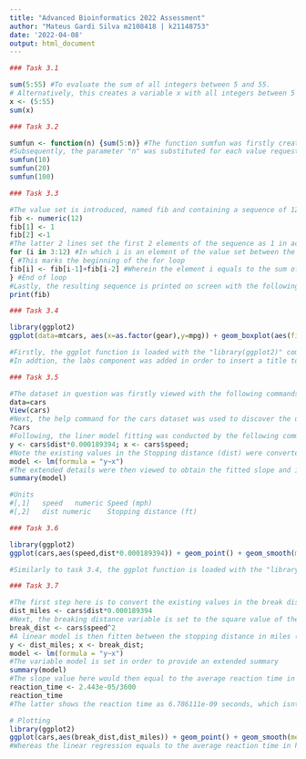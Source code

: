 ```yaml
---
title: "Advanced Bioinformatics 2022 Assessment"
author: "Mateus Gardi Silva m2108418 | k21148753"
date: '2022-04-08'
output: html_document
---
```


```r
### Task 3.1

sum(5:55) #To evaluate the sum of all integers between 5 and 55. 
# Alternatively, this creates a variable x with all integers between 5 and 55, which can then be followed with the sum function of x vector
x <- (5:55) 
sum(x)
```


```r
### Task 3.2

sumfun <- function(n) {sum(5:n)} #The function sumfun was firstly created according to requested requirements
#Subsequently, the parameter "n" was substituted for each value requested (10, 20 and 100, respectively)
sumfun(10) 
sumfun(20)
sumfun(100)
```


```r
### Task 3.3

#The value set is introduced, named fib and containing a sequence of 12 numbers
fib <- numeric(12)
fib[1] <- 1
fib[2] <-1
#The latter 2 lines set the first 2 elements of the sequence as 1 in accordance with the first 2 steps of Fibonacci’s sequence. From here on, the loop script “for” is introduced:
for (i in 3:12) #In which i is an element of the value set between the 3rd and 12th value
{ #This marks the beginning of the for loop
fib[i] <- fib[i-1]+fib[i-2] #Wherein the element i equals to the sum of their 2 preceding elements
} #End of loop
#Lastly, the resulting sequence is printed on screen with the following script:
print(fib)
```


```r
### Task 3.4

library(ggplot2)
ggplot(data=mtcars, aes(x=as.factor(gear),y=mpg)) + geom_boxplot(aes(fill=as.factor(gear))) + labs(title = "Figure 1. Box plot graph: miles/gallon as a function of number of gears", y = "Miles per gallon (mpg)", x = "Number of gears (gear)")

#Firstly, the ggplot function is loaded with the "library(ggplot2)" command. In this function, the first argument lists the dataframe containing the data of interest "data=mtcars". This is followed by the aestethic mapping, in which "miles per gallon (mpg)" is plotted as a function of the "number of gears (gear)". Next, the plus operator adds the "geom_boxplot" component which defines the shape of the plotted graph and adds the fill aesthetic to colour the gear bars.
#In addtion, the labs component was added in order to insert a title to the graph as well as label the x and y axis.
```


```r

### Task 3.5

#The dataset in question was firstly viewed with the following commands
data=cars
View(cars)
#Next, the help command for the cars dataset was used to discover the units for Speed and Stopping Distance:
?cars
#Following, the liner model fitting was conducted by the following command
y <- cars$dist*0.000189394; x <- cars$speed;
#Note the existing values in the Stopping distance (dist) were converted from ft to miles in order to match units with speed, which is in miles per hour. Assuming that 1 foot equals to 0.000189394 miles, the conversion was achieved by multiplying cars$dist by 0.000189394.
model <- lm(formula = "y~x")
#The extended details were then viewed to obtain the fitted slope and intercept of the line along with their standard errors by using 
summary(model)

#Units 
#[,1]	speed	numeric	Speed (mph)
#[,2]	dist numeric	Stopping distance (ft)

```


```r
### Task 3.6

library(ggplot2)
ggplot(cars,aes(speed,dist*0.000189394)) + geom_point() + geom_smooth(method="lm",formula="y~x") + labs (title = "Figure 2. Linear regression plot of speed and stopping distance", x = "Speed (miles/hour)", y = "Stopping Distance (miles)")

#Similarly to task 3.4, the ggplot function is loaded with the "library(ggplot2)" command. The first argument lists the dataframe "cars".This is followed by the aestethic mapping, in which the x vector is set to speed value and y vector is set to dist value (converted from ft to miles). Next, the plus operator adds the "geom_smooth" component which defines the linear shape of the plotted graph. In addition, the labs component was added in order to insert a title to the graph as well as label the x and y axis.

```


```r
### Task 3.7

#The first step here is to convert the existing values in the break distance (dist) from ft to miles in order to match units with speed, which is in miles per hour. A new variable is created for this converted value (dist_miles) where 1 foot is again assumed as 0.000189394 miles.
dist_miles <- cars$dist*0.000189394
#Next, the breaking distance variable is set to the square value of the speed
break_dist <- cars$speed^2
#A linear model is then fitten between the stopping distance in miles (dist_miles) and breaking distance (break_dist)  as a derivative of square rooting the speed in miles per hour. 
y <- dist_miles; x <- break_dist;
model <- lm(formula = "y~x")
#The variable model is set in order to provide an extended summary
summary(model)
#The slope value here would then equal to the average reaction time in hours, which then needs to be converted to seconds (1h-3600s). The variable reaction_time is set for this. 
reaction_time <- 2.443e-05/3600
reaction_time
#The latter shows the reaction time as 6.786111e-09 seconds, which isnt a reasonable result since the average reaction time would be expected to be a much higher value. It is not possible that a driver would react and activate the car breaks within the space of 0.000000006.786111 seconds.

# Plotting 
library(ggplot2)
ggplot(cars,aes(break_dist,dist_miles)) + geom_point() + geom_smooth(method="lm",formula="y~x") + labs (title = "Figure 3. Linear regression of breaking distance and stopping distance", x = "Distance (miles)", y = "Breaking Distance (miles/h)")
#Whereas the linear regression equals to the average reaction time in hours.

```

